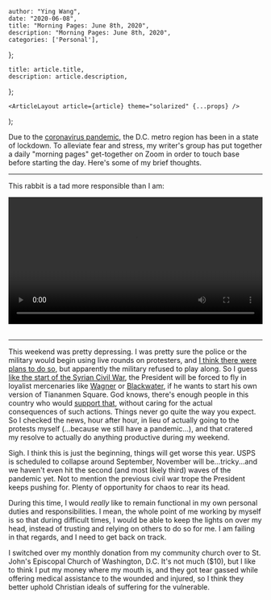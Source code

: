 

    author: "Ying Wang",
    date: "2020-06-08",
    title: "Morning Pages: June 8th, 2020",
    description: "Morning Pages: June 8th, 2020",
    categories: ['Personal'],
};

    title: article.title,
    description: article.description,
};

    <ArticleLayout article={article} theme="solarized" {...props} />
);


Due to the [coronavirus
pandemic](https://en.wikipedia.org/wiki/2019-20_coronavirus_pandemic), the D.C.
metro region has been in a state of lockdown. To alleviate fear and stress, my
writer's group has put together a daily "morning pages" get-together on Zoom in
order to touch base before starting the day. Here's some of my brief thoughts.

---

This rabbit is a tad more responsible than I am:

<!-- https://stackoverflow.com/a/26276254 -->
<video style="width: 100%; width: -moz-available; width: -webkit-fill-available; width: fill-available; max-width: 100%;" controls>
    <source src="/video/posts/2020/06/08/morning_pages.mp4" type="video/mp4">
    Your browser does not support HTML5 video.
</video>
<br/>
<br/>

---

This weekend was pretty depressing. I was pretty sure the police or the military
would begin using live rounds on protesters, and [I think there were plans to do
so](https://www.cbsnews.com/news/trump-demanded-10000-active-duty-troops-deploy-to-streets-in-heated-oval-office-meeting/),
but apparently the military refused to play along. So I guess [like the start of
the Syrian Civil
War](<https://en.wikipedia.org/wiki/Timeline_of_the_Syrian_Civil_War_(January%E2%80%93April_2011)>),
the President will be forced to fly in loyalist mercenaries like
[Wagner](https://en.wikipedia.org/wiki/Wagner_Group) or
[Blackwater](https://en.wikipedia.org/wiki/Academi), if he wants to start his
own version of Tiananmen Square. God knows, there's enough people in this
country who would [support
that](https://www.nytimes.com/2020/06/03/opinion/tom-cotton-protests-military.html),
without caring for the actual consequences of such actions. Things never go
quite the way you expect. So I checked the news, hour after hour, in lieu of
actually going to the protests myself (...because we still have a pandemic...),
and that cratered my resolve to actually do anything productive during my
weekend.

Sigh. I think this is just the beginning, things will get worse this year. USPS
is scheduled to collapse around September, November will be...tricky...and we
haven't even hit the second (and most likely third) waves of the pandemic yet.
Not to mention the previous civil war trope the President keeps pushing for.
Plenty of opportunity for chaos to rear its head.

During this time, I would _really_ like to remain functional in my own personal
duties and responsibilities. I mean, the whole point of me working by myself is
so that during difficult times, I would be able to keep the lights on over my
head, instead of trusting and relying on others to do so for me. I am failing in
that regards, and I need to get back on track.

I switched over my monthly donation from my community church over to St. John's
Episcopal Church of Washington, D.C. It's not much ($10), but I like to think I
put my money where my mouth is, and they got tear gassed while offering medical
assistance to the wounded and injured, so I think they better uphold Christian
ideals of suffering for the vulnerable.
